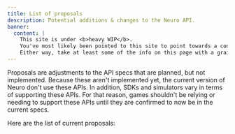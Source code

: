 ```yaml
---
title: List of proposals
description: Potential additions & changes to the Neuro API.
banner:
  content: |
    This site is under <b>heavy WIP</b>.
    You've most likely been pointed to this site to point towards a concept, or something.
    Either way, take at least some of the info on this page with a grain of salt, and also don't expect much info since it's very incomplete on content.
---
```



Proposals are adjustments to the API specs that are planned, but not implemented. Because these aren't implemented yet, the current version of Neuro don't use these APIs.
In addition, SDKs and simulators vary in terms of supporting these APIs. For that reason, games shouldn't be relying or needing to support these APIs until they are confirmed to now be in the current specs.

Here are the list of current proposals:

<CardGrid>
  <a href="/base/proposals/shutdown">
    <Card title="Shutdown commands for Neuro" icon="close" />
  </a>
  <a href="/base/proposals/reregister">
    <Card title="Re-register all commands for Neuro" icon="error" />
  </a>
</CardGrid>
